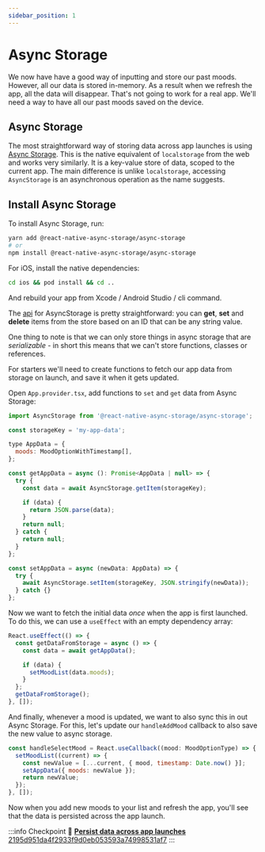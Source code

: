 ```yaml
---
sidebar_position: 1
---
```


# Async Storage

We now have have a good way of inputting and store our past moods. However, all our data is stored in-memory. As a result when we refresh the app, all the data will disappear. That's not going to work for a real app. We'll need a way to have all our past moods saved on the device.

## Async Storage

The most straightforward way of storing data across app launches is using [Async Storage](https://github.com/react-native-async-storage/async-storage). This is the native equivalent of `localstorage` from the web and works very similarly. It is a key-value store of data, scoped to the current app. The main difference is unlike `localstorage`, accessing `AsyncStorage` is an asynchronous operation as the name suggests.

## Install Async Storage

To install Async Storage, run:

```bash
yarn add @react-native-async-storage/async-storage
# or
npm install @react-native-async-storage/async-storage
```

For iOS, install the native dependencies:

```bash
cd ios && pod install && cd ..
```

And rebuild your app from Xcode / Android Studio / cli command.

The [api](https://react-native-async-storage.github.io/async-storage/docs/api) for AsyncStorage is pretty straightforward: you can **get**, **set** and **delete** items from the store based on an ID that can be any string value.

One thing to note is that we can only store things in async storage that are _serializable_ - in short this means that we can't store functions, classes or references.

For starters we'll need to create functions to fetch our app data from storage on launch, and save it when it gets updated.

Open `App.provider.tsx`, add functions to `set` and `get` data from Async Storage:

```js
import AsyncStorage from '@react-native-async-storage/async-storage';

const storageKey = 'my-app-data';

type AppData = {
  moods: MoodOptionWithTimestamp[],
};

const getAppData = async (): Promise<AppData | null> => {
  try {
    const data = await AsyncStorage.getItem(storageKey);

    if (data) {
      return JSON.parse(data);
    }
    return null;
  } catch {
    return null;
  }
};

const setAppData = async (newData: AppData) => {
  try {
    await AsyncStorage.setItem(storageKey, JSON.stringify(newData));
  } catch {}
};
```

Now we want to fetch the initial data _once_ when the app is first launched. To do this, we can use a `useEffect` with an empty dependency array:

```js
React.useEffect(() => {
  const getDataFromStorage = async () => {
    const data = await getAppData();

    if (data) {
      setMoodList(data.moods);
    }
  };
  getDataFromStorage();
}, []);
```

And finally, whenever a mood is updated, we want to also sync this in out Async Storage. For this, let's update our `handleAddMood` callback to also save the new value to async storage.

```js
const handleSelectMood = React.useCallback((mood: MoodOptionType) => {
  setMoodList((current) => {
    const newValue = [...current, { mood, timestamp: Date.now() }];
    setAppData({ moods: newValue });
    return newValue;
  });
}, []);
```

Now when you add new moods to your list and refresh the app, you'll see that the data is persisted across the app launch.

:::info Checkpoint 🔗
[**Persist data across app launches** 2195d951da4f2933f9d0eb053593a74998531af7](https://github.com/kadikraman/MoodTracker/commit/2195d951da4f2933f9d0eb053593a74998531af7)
:::
